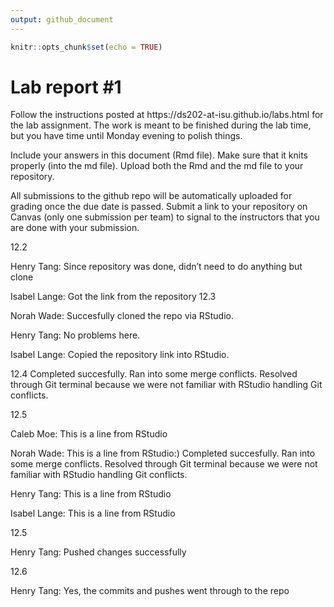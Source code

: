 ```yaml
---
output: github_document
---
```


<!-- README.md is generated from README.Rmd. Please edit the README.Rmd file -->


```r
knitr::opts_chunk$set(echo = TRUE)
```

# Lab report #1

Follow the instructions posted at https://ds202-at-isu.github.io/labs.html for the lab assignment. The work is meant to be finished during the lab time, but you have time until Monday evening to polish things.

Include your answers in this document (Rmd file). Make sure that it knits properly (into the md file). Upload both the Rmd and the md file to your repository.  

All submissions to the github repo will be automatically uploaded for grading once the due date is passed.
Submit a link to your repository on Canvas (only one submission per team) to signal to the instructors that you are done with your submission.


12.2

Henry Tang:
Since repository was done, didn't need to do anything but clone

Isabel Lange: Got the link from the repository
12.3

Norah Wade: Succesfully cloned the repo via RStudio. 

Henry Tang: No problems here.

Isabel Lange: Copied the repository link into RStudio.

12.4
Completed succesfully. Ran into some merge conflicts. Resolved
through Git terminal because we were not familiar with RStudio handling Git conflicts.

12.5

Caleb Moe:
This is a line from RStudio

Norah Wade: This is a line from RStudio:)
Completed succesfully. Ran into some merge conflicts. Resolved
through Git terminal because we were not familiar with RStudio handling Git conflicts.

Henry Tang:
This is a line from RStudio

Isabel Lange:
This is a line from RStudio

12.5

Henry Tang:
Pushed changes successfully

12.6

Henry Tang:
Yes, the commits and pushes went through to the repo
